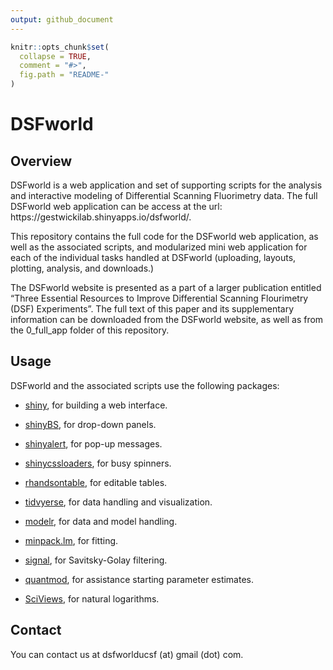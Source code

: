 ```yaml
---
output: github_document
---
```

<!-- README.md is generated from README.Rmd. Please edit that file -->

```r
knitr::opts_chunk$set(
  collapse = TRUE,
  comment = "#>",
  fig.path = "README-"
)
```

# DSFworld


## Overview

DSFworld is a web application and set of supporting scripts for the analysis and interactive modeling of Differential Scanning Fluorimetry data. The full DSFworld web application can be access at the url: https://gestwickilab.shinyapps.io/dsfworld/.

This repository contains the full code for the DSFworld web application, as well as the associated scripts, and modularized mini web application for each of the individual tasks handled at DSFworld (uploading, layouts, plotting, analysis, and downloads.)

The DSFworld website is presented as a part of a larger publication entitled "Three Essential Resources to Improve Differential Scanning Flourimetry (DSF) Experiments". The full text of this paper and its supplementary information can be downloaded from the DSFworld website, as well as from the 0_full_app folder of this repository. 


## Usage
DSFworld and the associated scripts use the following packages:

* [shiny](https://shiny.rstudio.com/), for building a web interface.
* [shinyBS](https://cran.r-project.org/web/packages/shinyBS/shinyBS.pdf), for drop-down panels.
* [shinyalert](https://cran.r-project.org/web/packages/shinyalert/shinyalert.pdf), for pop-up messages.
* [shinycssloaders](https://cran.r-project.org/web/packages/shinycssloaders/shinycssloaders.pdf), for busy spinners.
* [rhandsontable](https://cran.r-project.org/web/packages/rhandsontable/rhandsontable.pdf), for editable tables.

* [tidvyerse](https://www.tidyverse.org/), for data handling and visualization.
* [modelr](https://cran.r-project.org/web/packages/modelr/modelr.pdf), for data and model handling.
* [minpack.lm](https://cran.r-project.org/web/packages/minpack.lm/minpack.lm.pdf), for fitting.
* [signal](https://cran.r-project.org/web/packages/signal/signal.pdf), for Savitsky-Golay filtering.
* [quantmod](https://cran.r-project.org/web/packages/quantmod/quantmod.pdf), for assistance starting parameter estimates.
* [SciViews](https://cran.r-project.org/web/packages/SciViews/SciViews.pdf), for natural logarithms.


## Contact
You can contact us at dsfworlducsf (at) gmail (dot) com.
